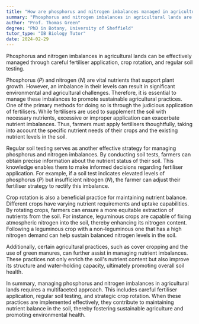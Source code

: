 ```yaml
---
title: "How are phosphorus and nitrogen imbalances managed in agricultural lands?"
summary: "Phosphorus and nitrogen imbalances in agricultural lands are managed through careful fertiliser application, crop rotation, and soil testing."
author: "Prof. Thomas Green"
degree: "PhD in Botany, University of Sheffield"
tutor_type: "IB Biology Tutor"
date: 2024-02-29
---
```


Phosphorus and nitrogen imbalances in agricultural lands can be effectively managed through careful fertiliser application, crop rotation, and regular soil testing.

Phosphorus ($P$) and nitrogen ($N$) are vital nutrients that support plant growth. However, an imbalance in their levels can result in significant environmental and agricultural challenges. Therefore, it is essential to manage these imbalances to promote sustainable agricultural practices. One of the primary methods for doing so is through the judicious application of fertilisers. While fertilisers are used to supplement the soil with necessary nutrients, excessive or improper application can exacerbate nutrient imbalances. Thus, farmers must apply fertilisers thoughtfully, taking into account the specific nutrient needs of their crops and the existing nutrient levels in the soil.

Regular soil testing serves as another effective strategy for managing phosphorus and nitrogen imbalances. By conducting soil tests, farmers can obtain precise information about the nutrient status of their soil. This knowledge enables them to make informed decisions regarding fertiliser application. For example, if a soil test indicates elevated levels of phosphorus ($P$) but insufficient nitrogen ($N$), the farmer can adjust their fertiliser strategy to rectify this imbalance.

Crop rotation is also a beneficial practice for maintaining nutrient balance. Different crops have varying nutrient requirements and uptake capabilities. By rotating crops, farmers can ensure a more equitable extraction of nutrients from the soil. For instance, leguminous crops are capable of fixing atmospheric nitrogen into the soil, thereby enhancing its nitrogen content. Following a leguminous crop with a non-leguminous one that has a high nitrogen demand can help sustain balanced nitrogen levels in the soil.

Additionally, certain agricultural practices, such as cover cropping and the use of green manures, can further assist in managing nutrient imbalances. These practices not only enrich the soil's nutrient content but also improve its structure and water-holding capacity, ultimately promoting overall soil health.

In summary, managing phosphorus and nitrogen imbalances in agricultural lands requires a multifaceted approach. This includes careful fertiliser application, regular soil testing, and strategic crop rotation. When these practices are implemented effectively, they contribute to maintaining nutrient balance in the soil, thereby fostering sustainable agriculture and promoting environmental health.
    